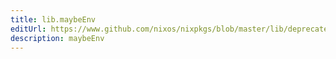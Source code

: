 ```yaml
---
title: lib.maybeEnv
editUrl: https://www.github.com/nixos/nixpkgs/blob/master/lib/deprecated.nix#L14C14
description: maybeEnv
---
```




<LinkCard
    title="Contribute Now!"
    description="API Documentation is done in our source code"
    href="https://www.github.com/nixos/nixpkgs/blob/master/lib/deprecated.nix#L14C14"
/>

